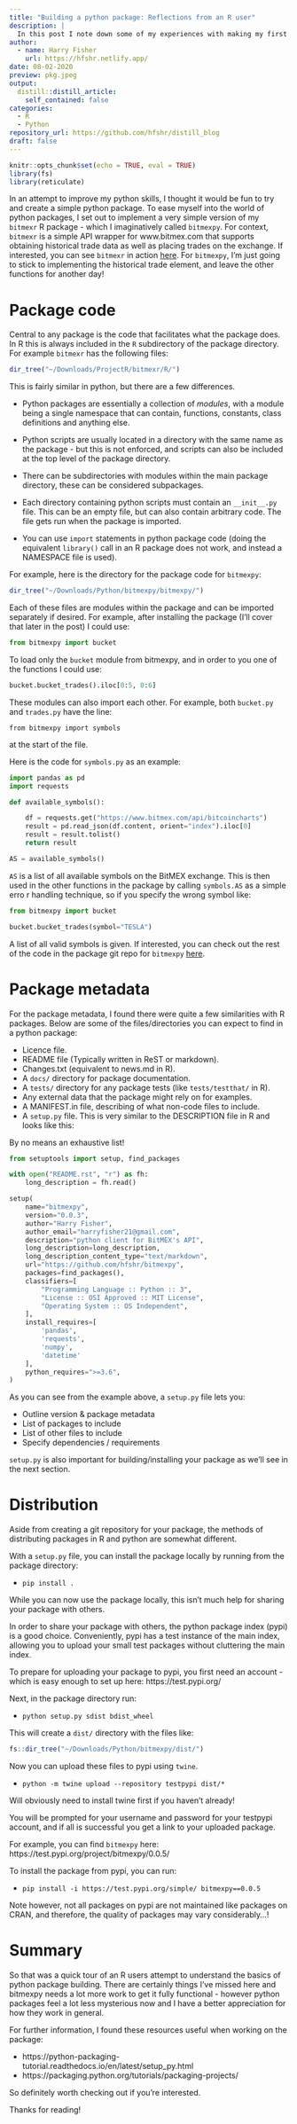 ```yaml
---
title: "Building a python package: Reflections from an R user"
description: |
  In this post I note down some of my experiences with making my first python package, specifically highlighting some of the similarities and differences between R and python when it comes to package building. My hope is that R users looking to expand their pythonic horizons might find something useful!
author:
  - name: Harry Fisher
    url: https://hfshr.netlify.app/
date: 08-02-2020
preview: pkg.jpeg
output:
  distill::distill_article:
    self_contained: false
categories:
  - R
  - Python
repository_url: https://github.com/hfshr/distill_blog      
draft: false
---
```


```r
knitr::opts_chunk$set(echo = TRUE, eval = TRUE)
library(fs)
library(reticulate)

```

In an attempt to improve my python skills, I thought it would be fun to try and create a simple python package.
To ease myself into the world of python packages, I set out to implement a very simple version of my `bitmexr` R package - which I imaginatively called `bitmexpy`. 
For context, `bitmexr` is a simple API wrapper for www.bitmex.com that supports obtaining historical trade data as well as placing trades on the exchange. 
If interested, you can see `bitmexr` in action [here](https://hfshr.github.io/bitmexr/). 
For `bitmexpy`, I'm just going to stick to implementing the historical trade element, and leave the other functions for another day! 

# Package code

Central to any package is the code that facilitates what the package does. In R this is always included in the `R` subdirectory of the package directory. For example `bitmexr` has the following files: 

```r
dir_tree("~/Downloads/ProjectR/bitmexr/R/")
```

This is fairly similar in python, but there are a few differences. 

* Python packages are essentially a collection of _modules_, with a module being a single namespace that can contain, functions, constants, class definitions and anything else. 
 
* Python scripts are usually located in a directory with the same name as the package - but this is not enforced, and scripts can also be included at the top level of the package directory.

* There can be subdirectories with modules within the main package directory, these can be considered subpackages.

* Each directory containing python scripts must contain an `__init__.py` file. This can be an empty file, but can also contain arbitrary code. The file gets run when the package is imported.

* You can use `import` statements in python package code (doing the equivalent `library()` call in an R package does not work, and instead a NAMESPACE file is used).

For example, here is the directory for the package code for `bitmexpy`:

```r
dir_tree("~/Downloads/Python/bitmexpy/bitmexpy/")
```

Each of these files are modules within the package and can be imported separately if desired. For example, after installing the package (I'll cover that later in the post) I could use:

```python
from bitmexpy import bucket
```

To load only the `bucket` module from bitmexpy, and in order to you one of the functions I could use:

```python

bucket.bucket_trades().iloc[0:5, 0:6]

```


These modules can also import each other. For example, both `bucket.py` and `trades.py` have the line:

`from bitmexpy import symbols`

at the start of the file.

Here is the code for `symbols.py` as an example:

```python
import pandas as pd
import requests

def available_symbols():

    df = requests.get("https://www.bitmex.com/api/bitcoincharts")
    result = pd.read_json(df.content, orient="index").iloc[0]
    result = result.tolist()
    return result

AS = available_symbols()
```

`AS` is a list of all available symbols on the BitMEX exchange. This is then used in the other functions in the package by calling `symbols.AS` as a simple erro r handling technique, so if you specify the wrong symbol like:

```python
from bitmexpy import bucket

bucket.bucket_trades(symbol="TESLA")
```

A list of all valid symbols is given. If interested, you can check out the rest of the code in the package git repo for `bitmexpy` [here](https://github.com/hfshr/bitmexpy).

# Package metadata

For the package metadata, I found there were quite a few similarities with R packages. Below are some of the files/directories you can expect to find in a python package:

* Licence file.
* README file (Typically written in ReST or markdown).
* Changes.txt (equivalent to news.md in R).
* A `docs/` directory for package documentation.
* A `tests/` directory for any package tests (like `tests/testthat/` in R).
* Any external data that the package might rely on for examples.
* A MANIFEST.in file, describing of what non-code files to include.
* A `setup.py` file. This is very similar to the DESCRIPTION file in R and looks like this:

<aside>
By no means an exhaustive list!
</aside>

```python
from setuptools import setup, find_packages

with open("README.rst", "r") as fh:
    long_description = fh.read()

setup(
    name="bitmexpy", 
    version="0.0.3",
    author="Harry Fisher",
    author_email="harryfisher21@gmail.com",
    description="python client for BitMEX's API",
    long_description=long_description,
    long_description_content_type="text/markdown",
    url="https://github.com/hfshr/bitmexpy",
    packages=find_packages(),
    classifiers=[
        "Programming Language :: Python :: 3",
        "License :: OSI Approved :: MIT License",
        "Operating System :: OS Independent",
    ],
    install_requires=[
        'pandas',
        'requests',
        'numpy',
        'datetime'
    ],
    python_requires=">=3.6",
)

```

As you can see from the example above, a `setup.py` file lets you:

* Outline version & package metadata
* List of packages to include
* List of other files to include
* Specify dependencies / requirements

`setup.py` is also important for building/installing your package as we'll see in the next section.

# Distribution

Aside from creating a git repository for your package, the methods of distributing packages in R and python are somewhat different. 

With a `setup.py` file, you can install the package locally by running from the package directory:

* `pip install .`

While you can now use the package locally, this isn't much help for sharing your package with others.

In order to share your package with others, the python package index (pypi) is a good choice. Conveniently, pypi has a test instance of the main index, allowing you to upload your small test packages without cluttering the main index. 

To prepare for uploading your package to pypi, you first need an account - which is easy enough to set up here: https://test.pypi.org/

Next, in the package directory run:

* `python setup.py sdist bdist_wheel`

This will create a `dist/` directory with the files like:

```r
fs::dir_tree("~/Downloads/Python/bitmexpy/dist/")
```

Now you can upload these files to pypi using `twine`.

* `python -m twine upload --repository testpypi dist/*`

<aside>
Will obviously need to install twine first if you haven't already!
</aside>

You will be prompted for your username and password for your testpypi account, and if all is successful you get a link to your uploaded package.

For example, you can find `bitmexpy` here: https://test.pypi.org/project/bitmexpy/0.0.5/

To install the package from pypi, you can run:

* `pip install -i https://test.pypi.org/simple/ bitmexpy==0.0.5`

Note however, not all packages on pypi are not maintained like packages on CRAN, and therefore, the quality of packages may vary considerably...! 

# Summary

So that was a quick tour of an R users attempt to understand the basics of python package building. There are certainly things I've missed here and bitmexpy needs a lot more work to get it fully functional - however python packages feel a lot less mysterious now and I have a better appreciation for how they work in general.

For further information, I found these resources useful when working on the package:

* https://python-packaging-tutorial.readthedocs.io/en/latest/setup_py.html
* https://packaging.python.org/tutorials/packaging-projects/

So definitely worth checking out if you're interested.

Thanks for reading!